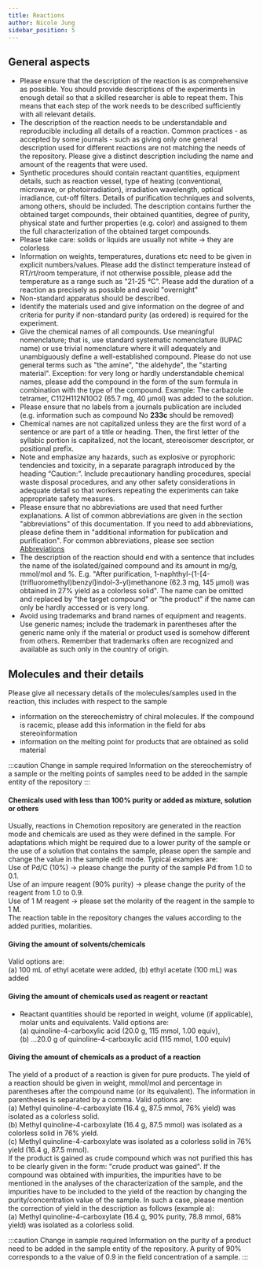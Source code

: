 ```yaml
---
title: Reactions
author: Nicole Jung
sidebar_position: 5
---
```


## General aspects

- Please ensure that the description of the reaction is as comprehensive as possible. You should provide descriptions of the experiments in enough detail so that a skilled researcher is able to repeat them. This means that each step of the work needs to be described sufficiently with all relevant details.
- The description of the reaction needs to be understandable and reproducible including all details of a reaction. Common practices - as accepted by some journals - such as giving only one general description used for different reactions are not matching the needs of the repository. Please give a distinct description including the name and amount of the reagents that were used.
- Synthetic procedures should contain reactant quantities, equipment details, such as reaction vessel, type of heating (conventional, microwave, or photoirradiation), irradiation wavelength, optical irradiance, cut-off filters. Details of purification techniques and solvents, among others, should be included. The description contains further the obtained target compounds, their obtained quantities, degree of purity, physical state and further properties (e.g. color) and assigned to them the full characterization of the obtained target compounds.
- Please take care: solids or liquids are usually not white -> they are colorless
- Information on weights, temperatures, durations etc need to be given in explicit numbers/values. Please add the distinct temperature instead of RT/rt/room temperature, if not otherwise possible, please add the temperature as a range such as "21-25 °C". Please add the duration of a reaction as precisely as possible and avoid "overnight"
- Non-standard apparatus should be described.
- Identify the materials used and give information on the degree of and criteria for purity if non-standard purity (as ordered) is required for the experiment.
- Give the chemical names of all compounds. Use meaningful nomenclature; that is, use standard systematic nomenclature (IUPAC name) or use trivial nomenclature where it will adequately and unambiguously define a well-established compound. Please do not use general terms such as "the amine", "the aldehyde", the "starting material".
  Exception: for very long or hardly understandable chemical names, please add the compound in the form of the sum formula in combination with the type of the compound.
  Example: The carbazole tetramer, C112H112N10O2 (65.7 mg, 40 µmol) was added to the solution.
- Please ensure that no labels from a journals publication are included (e.g. information such as compound No **233c** should be removed)
- Chemical names are not capitalized unless they are the first word of a sentence or are part of a title or heading. Then, the first letter of the syllabic portion is capitalized, not the locant, stereoisomer descriptor, or positional prefix.
- Note and emphasize any hazards, such as explosive or pyrophoric tendencies and toxicity, in a separate paragraph introduced by the heading “Caution:”. Include precautionary handling procedures, special waste disposal procedures, and any other safety considerations in adequate detail so that workers repeating the experiments can take appropriate safety measures.
- Please ensure that no abbreviations are used that need further explanations. A list of common abbreviations are given in the section "abbreviations" of this documentation. If you need to add abbreviations, please define them in "additional information for publication and purification". For common abbreviations, please see section [Abbreviations](abbreviations)
- The description of the reaction should end with a sentence that includes the name of the isolated/gained compound and its amount in mg/g, mmol/mol and %. E.g. "After purification, 1-naphthyl-{1-[4-(trifluoromethyl)benzyl]indol-3-yl}methanone (62.3 mg, 145 μmol) was obtained in 27% yield as a colorless solid". The name can be omitted and replaced by "the target compound" or "the product" if the name can only be hardly accessed or is very long.
- Avoid using trademarks and brand names of equipment and reagents. Use generic names; include the trademark in parentheses after the generic name only if the material or product used is somehow different from others. Remember that trademarks often are recognized and available as such only in the country of origin.

## Molecules and their details

Please give all necessary details of the molecules/samples used in the reaction, this includes with respect to the sample

- information on the stereochemistry of chiral molecules. If the compound is racemic, please add this information in the field for abs stereoinformation
- information on the melting point for products that are obtained as solid material

:::caution Change in sample required
Information on the stereochemistry of a sample or the melting points of samples need to be added in the sample entity of the repository
:::

#### Chemicals used with less than 100% purity or added as mixture, solution or others

Usually, reactions in Chemotion repository are generated in the reaction mode and chemicals are used as they were defined in the sample. For adaptations which might be required due to a lower purity of the sample or the use of a solution that contains the sample, please open the sample and change the value in the sample edit mode. Typical examples are: <br/>
Use of Pd/C (10%) -> please change the purity of the sample Pd from 1.0 to 0.1.<br/>
Use of an impure reagent (90% purity) -> please change the purity of the reagent from 1.0 to 0.9.<br/>
Use of 1 M reagent -> please set the molarity of the reagent in the sample to 1 M. <br/>
The reaction table in the repository changes the values according to the added purities, molarities.

#### Giving the amount of solvents/chemicals

Valid options are:  
(a) 100 mL of ethyl acetate were added,
(b) ethyl acetate (100 mL) was added

#### Giving the amount of chemicals used as reagent or reactant

- Reactant quantities should be reported in weight, volume (if applicable), molar units and equivalents.
  Valid options are:  
  (a) quinoline-4-carboxylic acid (20.0 g, 115 mmol, 1.00 equiv), <br/>
  (b) …20.0 g of quinoline-4-carboxylic acid (115 mmol, 1.00 equiv)

#### Giving the amount of chemicals as a product of a reaction

The yield of a product of a reaction is given for pure products. The yield of a reaction should be given in weight, mmol/mol and percentage in parentheses after the compound name (or its equivalent). The information in parentheses is separated by a comma.
Valid options are: <br/>
(a) Methyl quinoline-4-carboxylate (16.4 g, 87.5 mmol, 76% yield) was isolated as a colorless solid.<br/>
(b) Methyl quinoline-4-carboxylate (16.4 g, 87.5 mmol) was isolated as a colorless solid in 76% yield.<br/>
(c) Methyl quinoline-4-carboxylate was isolated as a colorless solid in 76% yield (16.4 g, 87.5 mmol).<br/>
If the product is gained as crude compound which was not purified this has to be clearly given in the form: "crude product was gained". If the compound was obtained with impurities, the impurities have to be mentioned in the analyses of the characterization of the sample, and the impurities have to be included to the yield of the reaction by changing the purity/concentration value of the sample. In such a case, please mention the correction of yield in the description as follows (example a): <br/>
(a) Methyl quinoline-4-carboxylate (16.4 g, 90% purity, 78.8 mmol, 68% yield) was isolated as a colorless solid.<br/>

:::caution Change in sample required
Information on the purity of a product need to be added in the sample entity of the repository. A purity of 90% corresponds to a the value of 0.9 in the field concentration of a sample.
:::
